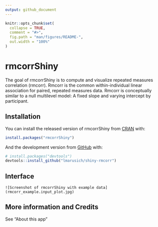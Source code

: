 ```yaml
---
output: github_document
---
```


<!-- README.md is generated from README.Rmd. Please edit that file -->

```r
knitr::opts_chunk$set(
  collapse = TRUE,
  comment = "#>",
  fig.path = "man/figures/README-",
  out.width = "100%"
)
```

# rmcorrShiny

<!-- badges: start -->
<!-- badges: end -->

The goal of rmcorrShiny is to compute and visualize repeated measures correlation (rmcorr). Rmcorr is the common within-individual linear association for paired, repeated measures data. Rmcorr is conceptually similar to a null multilevel model: A fixed slope and varying intercept by participant. 

## Installation

You can install the released version of rmcorrShiny from [CRAN](https://CRAN.R-project.org) with:

``` r
install.packages("rmcorrShiny")
```

And the development version from [GitHub](https://github.com/) with:

``` r
# install.packages("devtools")
devtools::install_github("lmarusich/shiny-rmcorr")
```

## Interface
```
![Screenshot of rmcorrShiny with example data](rmcorr_example.input_plot.jpg)
```

## More information and Credits
See "About this app"
